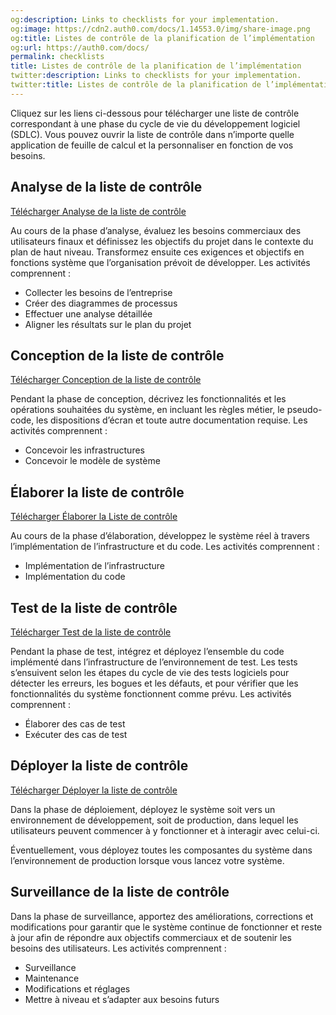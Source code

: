 ```yaml
---
og:description: Links to checklists for your implementation.
og:image: https://cdn2.auth0.com/docs/1.14553.0/img/share-image.png
og:title: Listes de contrôle de la planification de l’implémentation
og:url: https://auth0.com/docs/
permalink: checklists
title: Listes de contrôle de la planification de l’implémentation
twitter:description: Links to checklists for your implementation.
twitter:title: Listes de contrôle de la planification de l’implémentation
---
```


Cliquez sur les liens ci-dessous pour télécharger une liste de contrôle correspondant à une phase du cycle de vie du développement logiciel (SDLC). Vous pouvez ouvrir la liste de contrôle dans n’importe quelle application de feuille de calcul et la personnaliser en fonction de vos besoins.

## Analyse de la liste de contrôle

[Télécharger Analyse de la liste de contrôle](https://cdn2.auth0.com/docs/media/articles/architecture-scenarios/checklists/Analyze-Checklist.xlsx)

Au cours de la phase d’analyse, évaluez les besoins commerciaux des utilisateurs finaux et définissez les objectifs du projet dans le contexte du plan de haut niveau. Transformez ensuite ces exigences et objectifs en fonctions système que l’organisation prévoit de développer. Les activités comprennent :

* Collecter les besoins de l’entreprise
* Créer des diagrammes de processus
* Effectuer une analyse détaillée
* Aligner les résultats sur le plan du projet

## Conception de la liste de contrôle

[ Télécharger Conception de la liste de contrôle](https://cdn2.auth0.com/docs/media/articles/architecture-scenarios/checklists/Design-Checklist.xlsx)

Pendant la phase de conception, décrivez les fonctionnalités et les opérations souhaitées du système, en incluant les règles métier, le pseudo-code, les dispositions d’écran et toute autre documentation requise. Les activités comprennent :

* Concevoir les infrastructures
* Concevoir le modèle de système

## Élaborer la liste de contrôle

[Télécharger Élaborer la Liste de contrôle](https://cdn2.auth0.com/docs/media/articles/architecture-scenarios/checklists/Build-Checklist.xlsx)

Au cours de la phase d’élaboration, développez le système réel à travers l’implémentation de l’infrastructure et du code. Les activités comprennent :

* Implémentation de l’infrastructure
* Implémentation du code

## Test de la liste de contrôle

[Télécharger Test de la liste de contrôle](https://cdn2.auth0.com/docs/media/articles/architecture-scenarios/checklists/Test-Checklist.xlsx)

Pendant la phase de test, intégrez et déployez l’ensemble du code implémenté dans l’infrastructure de l’environnement de test. Les tests s’ensuivent selon les étapes du cycle de vie des tests logiciels pour détecter les erreurs, les bogues et les défauts, et pour vérifier que les fonctionnalités du système fonctionnent comme prévu. Les activités comprennent :

* Élaborer des cas de test
* Exécuter des cas de test

## Déployer la liste de contrôle

[Télécharger Déployer la liste de contrôle](https://cdn2.auth0.com/docs/media/articles/architecture-scenarios/checklists/Deploy-Checklist.xlsx)

Dans la phase de déploiement, déployez le système soit vers un environnement de développement, soit de production, dans lequel les utilisateurs peuvent commencer à y fonctionner et à interagir avec celui-ci.

Éventuellement, vous déployez toutes les composantes du système dans l’environnement de production lorsque vous lancez votre système.

## Surveillance de la liste de contrôle

Dans la phase de surveillance, apportez des améliorations, corrections et modifications pour garantir que le système continue de fonctionner et reste à jour afin de répondre aux objectifs commerciaux et de soutenir les besoins des utilisateurs. Les activités comprennent :

* Surveillance
* Maintenance
* Modifications et réglages
* Mettre à niveau et s’adapter aux besoins futurs